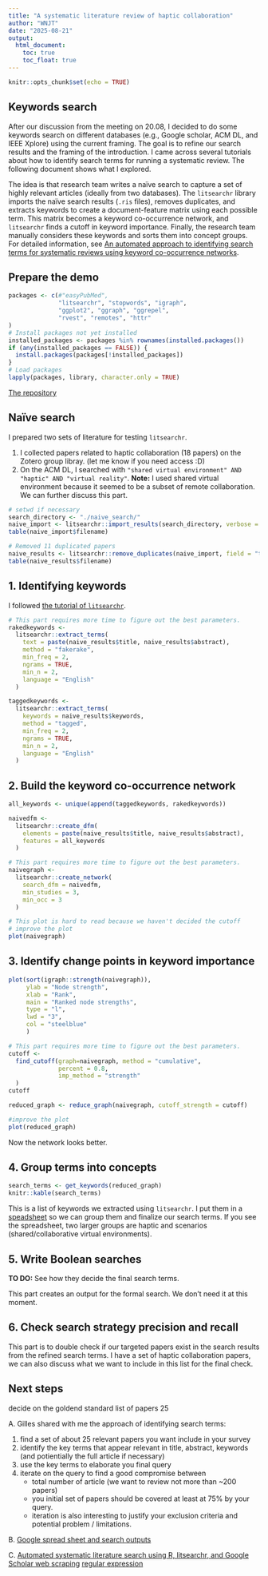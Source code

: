 ```yaml
---
title: "A systematic literature review of haptic collaboration"
author: "WNJT"
date: "2025-08-21"
output:
  html_document:
    toc: true
    toc_float: true
---
```


```r
knitr::opts_chunk$set(echo = TRUE)
```

## Keywords search 

After our discussion from the meeting on 20.08, I decided to do some keywords search on different databases (e.g., Google scholar, ACM DL, and IEEE Xplore) using the current framing.
The goal is to refine our search results and the framing of the introduction.
I came across several tutorials about how to identify search terms for running a systematic review.
The following document shows what I explored.

The idea is that research team writes a naïve search to capture a set of highly relevant articles (ideally from two databases).
The `litsearchr` library imports the naïve search results (`.ris` files), removes duplicates, and extracts keywords to create a document-feature matrix using each possible term.
This matrix becomes a keyword co-occurrence network, and `litsearchr` finds a cutoff in keyword importance.
Finally, the research team manually considers these keywords and sorts them into concept groups.
For detailed information, see [An automated approach to identifying search terms for systematic reviews using keyword co-occurrence networks](https://besjournals.onlinelibrary.wiley.com/doi/10.1111/2041-210X.13268).


## Prepare the demo

```r
packages <- c(#"easyPubMed",
              "litsearchr", "stopwords", "igraph",
              "ggplot2", "ggraph", "ggrepel",
              "rvest", "remotes", "httr"
)
# Install packages not yet installed
installed_packages <- packages %in% rownames(installed.packages())
if (any(installed_packages == FALSE)) {
  install.packages(packages[!installed_packages])
}
# Load packages
lapply(packages, library, character.only = TRUE)
```

[The repository](https://github.com/wenjietseng/slr-haptic-collaboration)

## Naïve search

I prepared two sets of literature for testing `litsearchr`.

1. I collected papers related to haptic collaboration (18 papers) on the Zotero group libray. (let me know if you need access :D)
2. On the ACM DL, I searched with `"shared virtual environment" AND "haptic" AND "virtual reality"`.
**Note:** I used shared virtual environment because it seemed to be a subset of remote collaboration. We can further discuss this part.

```r
# setwd if necessary
search_directory <- "./naive_search/"
naive_import <- litsearchr::import_results(search_directory, verbose = TRUE)
table(naive_import$filename)

# Removed 11 duplicated papers
naive_results <- litsearchr::remove_duplicates(naive_import, field = "title", method = "string_osa")
table(naive_results$filename)
```

## 1. Identifying keywords 

I followed [the tutorial of `litsearchr`](https://rdrr.io/github/elizagrames/litsearchr/f/vignettes/litsearchr_vignette.rmd).

``` r
# This part requires more time to figure out the best parameters.
rakedkeywords <-
  litsearchr::extract_terms(
    text = paste(naive_results$title, naive_results$abstract),
    method = "fakerake",
    min_freq = 2,
    ngrams = TRUE,
    min_n = 2,
    language = "English"
  )

taggedkeywords <-
  litsearchr::extract_terms(
    keywords = naive_results$keywords,
    method = "tagged",
    min_freq = 2,
    ngrams = TRUE,
    min_n = 2,
    language = "English"
  )
```

## 2. Build the keyword co-occurrence network

```r
all_keywords <- unique(append(taggedkeywords, rakedkeywords))

naivedfm <-
  litsearchr::create_dfm(
    elements = paste(naive_results$title, naive_results$abstract),
    features = all_keywords
  )

# This part requires more time to figure out the best parameters.
naivegraph <-
  litsearchr::create_network(
    search_dfm = naivedfm,
    min_studies = 3,
    min_occ = 3
  )

# This plot is hard to read because we haven't decided the cutoff
# improve the plot
plot(naivegraph)
```

## 3. Identify change points in keyword importance

``` r
plot(sort(igraph::strength(naivegraph)),
     ylab = "Node strength",
     xlab = "Rank",
     main = "Ranked node strengths",
     type = "l",
     lwd = "3",
     col = "steelblue"
     )

# This part requires more time to figure out the best parameters.
cutoff <- 
  find_cutoff(graph=naivegraph, method = "cumulative", 
              percent = 0.8,
              imp_method = "strength"
  )
cutoff

reduced_graph <- reduce_graph(naivegraph, cutoff_strength = cutoff)

#improve the plot
plot(reduced_graph)
```

Now the network looks better.

## 4. Group terms into concepts

``` r
search_terms <- get_keywords(reduced_graph)
knitr::kable(search_terms)
```
This is a list of keywords we extracted using `litsearchr`. I put them in a [speadsheet](https://docs.google.com/spreadsheets/d/1HbytdU0FtkgHbPHDnlrCuFwx5BAzkleRjizcoVzX_eQ/edit?usp=sharing) so we can group them and finalize our search terms.
If you see the spreadsheet, two larger groups are haptic and scenarios (shared/collaborative virtual environments).

## 5. Write Boolean searches

**TO DO:** See how they decide the final search terms.

This part creates an output for the formal search. We don't need it at this moment.

## 6. Check search strategy precision and recall

This part is to double check if our targeted papers exist in the search results from the refined search terms.
I have a set of haptic collaboration papers, we can also discuss what we want to include in this list for the final check.

## Next steps

decide on the goldend standard list of papers 25



A. Gilles shared with me the approach of identifying search terms:

1. find a set of about 25 relevant papers you want include in your survey
2. identify the key terms that appear relevant in title, abstract, keywords (and potientially the full article if necessary)
3. use the key terms to elaborate you final query
4. iterate on the query to find a good compromise between 
    + total number of article (we want to review not more than ~200 papers)
    + you initial set of papers should be covered at least at 75% by your query.
    + iteration is also interesting to justify your exclusion criteria and potential problem / limitations.


B. [Google spread sheet and search outputs](https://docs.google.com/spreadsheets/d/1HbytdU0FtkgHbPHDnlrCuFwx5BAzkleRjizcoVzX_eQ/edit?usp=sharing)

C. [Automated systematic literature search using R, litsearchr, and Google Scholar web scraping](https://www.r-bloggers.com/2023/03/automated-systematic-literature-search-using-r-litsearchr-and-google-scholar-web-scraping/)
[regular expression](https://stackoverflow.com/questions/58191002/is-it-possible-to-scrape-all-google-scholar-results-on-a-particular-topic-and-is)